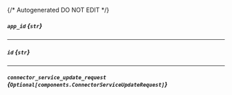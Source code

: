 {/* Autogenerated DO NOT EDIT  */}

##### `app_id` *{`str`}*

---
##### `id` *{`str`}*

---
##### `connector_service_update_request` *{`Optional[components.ConnectorServiceUpdateRequest]`}*
<Collapsible openLabel={Labels.showProperties} closeLabel={Labels.hideProperties}>
    <ConnectorServiceUpdateRequest/>
</Collapsible>


